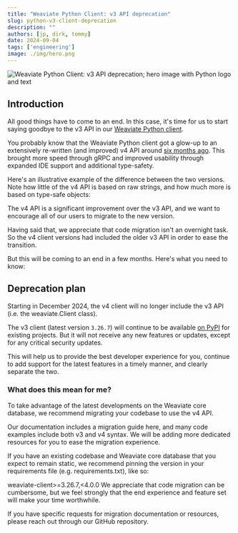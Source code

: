 ```yaml
---
title: "Weaviate Python Client: v3 API deprecation"
slug: python-v3-client-deprecation
description: ""
authors: [jp, dirk, tommy]
date: 2024-09-04
tags: ['engineering']
image: ./img/hero.png
---
```



![Weaviate Python Client: v3 API deprecation; hero image with Python logo and text](./img/hero.png)

## Introduction

All good things have to come to an end. In this case, it's time for us to start saying goodbye to the v3 API in our [Weaviate Python client](/developers/weaviate/client-libraries/python).

You probably know that the Weaviate Python client got a glow-up to an extensively re-written (and improved) v4 API around [six months ago](/blog/py-client-v4-release). This brought more speed through gRPC and improved usability through expanded IDE support and additional type-safety.

Here's an illustrative example of the difference between the two versions. Note how little of the v4 API is based on raw strings, and how much more is based on type-safe objects:

<Tabs groupId="languages">
  <TabItem value="py" label="Python Client v4">
    <FilteredTextBlock
      text={PyCode}
      startMarker="# START SetVectorIndexParams"
      endMarker="# END SetVectorIndexParams"
      language="py"
    />
  </TabItem>

  <TabItem value="py3" label="Python Client v3">
    <FilteredTextBlock
      text={PyCodeV3}
      startMarker="# START SetVectorIndexParams"
      endMarker="# END SetVectorIndexParams"
      language="py"
    />
  </TabItem>
</Tabs>

The v4 API is a significant improvement over the v3 API, and we want to encourage all of our users to migrate to the new version.

Having said that, we appreciate that code migration isn't an overnight task. So the v4 client versions had included the older v3 API in order to ease the transition.

But this will be coming to an end in a few months. Here's what you need to know:

## Deprecation plan

Starting in December 2024, the v4 client will no longer include the v3 API (i.e. the weaviate.Client class).

The v3 client (latest version `3.26.7`) will continue to be available [on PyPI](https://pypi.org/project/weaviate-client/3.26.7/) for existing projects. But it will not receive any new features or updates, except for any critical security updates.

This will help us to provide the best developer experience for you, continue to add support for the latest features in a timely manner, and clearly separate the two.

### What does this mean for me?

To take advantage of the latest developments on the Weaviate core database, we recommend migrating your codebase to use the v4 API.

Our documentation includes a migration guide here, and many code examples include both v3 and v4 syntax. We will be adding more dedicated resources for you to ease the migration experience.

If you have an existing codebase and Weaviate core database that you expect to remain static, we recommend pinning the version in your requirements file (e.g. requirements.txt), like so:

  weaviate-client>=3.26.7,<4.0.0
We appreciate that code migration can be cumbersome, but we feel strongly that the end experience and feature set will make your time worthwhile.

If you have specific requests for migration documentation or resources, please reach out through our GitHub repository.


<WhatNext />
